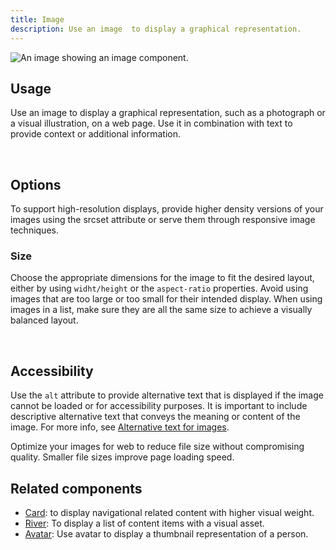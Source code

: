 ```yaml
---
title: Image
description: Use an image  to display a graphical representation.
---
```



![An image showing an image component.]()

## Usage

Use an image to display a graphical representation, such as a photograph or a visual illustration, on a web page. Use it in combination with text to provide context or additional information.

<DoDontContainer>
  <Do>
    <img src="" alt="" />
    <Caption></Caption>
  </Do>
  <Dont>
    <img src="" alt="" />
    <Caption></Caption>
  </Dont>
</DoDontContainer>

## Options

To support high-resolution displays, provide higher density versions of your images using the srcset attribute or serve them through responsive image techniques.

### Size

Choose the appropriate dimensions for the image to fit the desired layout, either by using `widht/height` or the `aspect-ratio` properties. Avoid using images that are too large or too small for their intended display. When using images in a list, make sure they are all the same size to achieve a visually balanced layout.

<DoDontContainer>
  <Do>
    <img src="" alt="" />
    <Caption></Caption>
  </Do>
  <Dont>
    <img src="" alt="" />
    <Caption></Caption>
  </Dont>
</DoDontContainer>

## Accessibility

Use the `alt` attribute to provide alternative text that is displayed if the image cannot be loaded or for accessibility purposes. It is important to include descriptive alternative text that conveys the meaning or content of the image. For more info, see [Alternative text for images](https://primer.style/design/guides/accessibility/alternative-text-for-images).

Optimize your images for web to reduce file size without compromising quality. Smaller file sizes improve page loading speed.

## Related components

- [Card](/components/Card): to display navigational related content with higher visual weight.
- [River](/components/River): To display a list of content items with a visual asset.
- [Avatar](/components/Avatar): Use avatar to display a thumbnail representation of a person.
